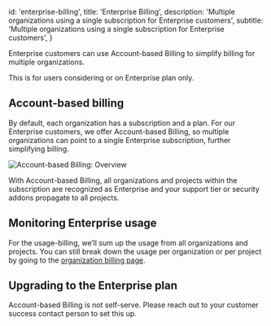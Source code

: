 
  id: 'enterprise-billing',
  title: 'Enterprise Billing',
  description: 'Multiple organizations using a single subscription for Enterprise customers',
  subtitle: 'Multiple organizations using a single subscription for Enterprise customers',
}

Enterprise customers can use Account-based Billing to simplify billing for multiple organizations.

<Admonition type="note">This is for users considering or on Enterprise plan only.</Admonition>

## Account-based billing

By default, each organization has a subscription and a plan. For our Enterprise customers, we offer Account-based Billing, so multiple organizations can point to a single Enterprise subscription, further simplifying billing.

![Account-based Billing: Overview](/docs/img/guides/platform/account-based-billing.png)

With Account-based Billing, all organizations and projects within the subscription are recognized as Enterprise and your support tier or security addons propagate to all projects.

## Monitoring Enterprise usage

For the usage-billing, we’ll sum up the usage from all organizations and projects. You can still break down the usage per organization or per project by going to the [organization billing page](/dashboard/org/_/billing).

## Upgrading to the Enterprise plan

Account-based Billing is not self-serve. Please reach out to your customer success contact person to set this up.


